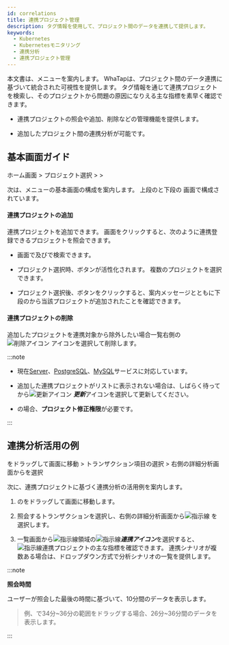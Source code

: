 ```yaml
---
id: correlations
title: 連携プロジェクト管理
description: タグ情報を使用して、プロジェクト間のデータを連携して提供します。
keywords:
  - Kubernetes
  - Kubernetesモニタリング
  - 連携分析
  - 連携プロジェクト管理
---
```


本文書は、<Cmdname sid="correlatedProjectManagement" className="uitext" />メニューを案内します。 WhaTapは、プロジェクト間のデータ連携に基づいて統合された可視性を提供します。 タグ情報を通じて連携プロジェクトを検索し、そのプロジェクトから問題の原因になりえる主な指標を素早く確認できます。 

- 連携プロジェクトの照会や追加、削除などの管理機能を提供します。

- 追加したプロジェクト間の連携分析が可能です。

## 基本画面ガイド

ホーム画面 > プロジェクト選択 > <Cmdname sid="management" className="uitext" /> > <Cmdname sid="correlatedProjectManagement" className="uitext" />

<ImgLang img='k8s-cor-pj-em.png' desc='連携プロジェクトの管理' />

次は、<Cmdname sid="correlatedProjectManagement" className="uitext" />メニューの基本画面の構成を案内します。 上段の<Cmdname sid="TTL07015" className="uitext" />と下段の<Cmdname sid="TTL07016" className="uitext" /> 画面で構成されています。

#### 連携プロジェクトの追加

連携プロジェクトを追加できます。 <Cmdname sid="project_selection" className="uitext" />画面をクリックすると、次のように連携登録できるプロジェクトを照会できます。 

<ImgLang img='k8s-cor-pj-add.png' desc='連携プロジェクトの追加' />

- <Cmdname sid="project_selection" className="uitext" />画面で<Cmdname sid="project_code" className="uitext" />及び<Cmdname sid="project_name" className="uitext" />で検索できます。

- プロジェクト選択時、<Cmdname sid="add" className="uitext" />ボタンが活性化されます。 複数のプロジェクトを選択できます。

- プロジェクト選択後、<Cmdname sid="add" className="uitext" />ボタンをクリックすると、案内メッセージとともに下段の<Cmdname sid="TTL07016" className="uitext" />から当該プロジェクトが追加されたことを確認できます。

#### 連携プロジェクトの削除

追加したプロジェクトを連携対象から除外したい場合<Cmdname sid="TTL07151" className="uitext" />一覧右側の![削除アイコン](/img/ico-trash.svg) <Cmdname sid="delete" className="uitext" />アイコンを選択して削除します。

:::note 

- 現在[Server](https://docs.whatap.io/server/introduction)、[PostgreSQL](https://docs.whatap.io/postgresql/monitoring-intro)、[MySQL](https://docs.whatap.io/mysql/monitoring-intro)サービスに対応しています。

- 追加した連携プロジェクトがリストに表示されない場合は、しばらく待ってから![更新アイコン](/img/ic-refresh-w-bg.svg) ***更新***アイコンを選択して更新してください。

- <Cmdname sid="delete" className="uitext" />の場合、<b>プロジェクト修正権限</b>が必要です。

:::

## 連携分析活用の例

<Cmdname sid="hitmap" className="uitext" />をドラッグして<Cmdname sid="TTL06209" className="uitext" />画面に移動 > トランザクション項目の選択 > 右側の詳細分析画面から<Cmdname sid="table_view" className="uitext" />を選択

次に、連携プロジェクトに基づく連携分析の活用例を案内します。 

<ImgLang img='k8s-cor-tbv.png' desc='連携分析の活用例トレース分析 sc' />

1. <Cmdname sid="serviceDashboard" className="uitext" />の<Cmdname sid="hitmap" className="uitext" />をドラッグして<Cmdname sid="TTL06209" className="uitext" />画面に移動します。

2. 照会するトランザクションを選択し、右側の詳細分析画面から![指示線](/img/char-a.svg) <Cmdname sid="table_view" className="uitext" />を選択します。

3. 一覧画面から![指示線](/img/char-b.svg)領域の![指示線](/img/ic-link.svg)***連携アイコン***を選択すると、![指示線](/img/char-c.svg)連携プロジェクトの主な指標を確認できます。 連携シナリオが複数ある場合は、ドロップダウン方式で分析シナリオの一覧を提供します。 

:::note 

**照会時間**

ユーザーが照会した最後の時間に基づいて、10分間のデータを表示します。 

> 例、<Cmdname sid="hitmap" className="uitext" />で34分\~36分の範囲をドラッグする場合、26分\~36分間のデータを表示します。

:::

